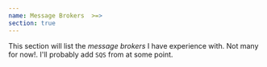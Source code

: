 ```yaml
---
name: Message Brokers  >=>
section: true
---
```


This section will list the _message brokers_ I have experience with. Not many for now!. I'll probably add `SQS` from [](technology/aws) at some point.
